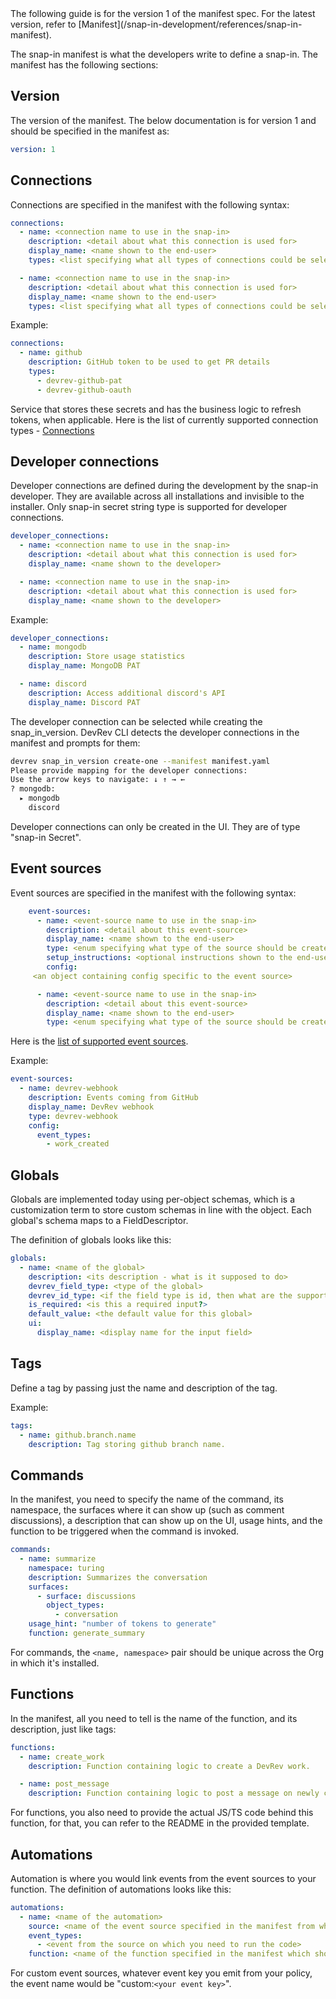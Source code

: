 <Callout intent="info">
The following guide is for the version 1 of the manifest spec. For the latest version, refer to [Manifest](/snap-in-development/references/snap-in-manifest).
</Callout>

The snap-in manifest is what the developers write to define a snap-in. The manifest has the following sections:

## Version

The version of the manifest. The below documentation is for version 1 and should be specified in the manifest as:

```yaml
version: 1
```

## Connections

Connections are specified in the manifest with the following syntax:

```yaml
connections:
  - name: <connection name to use in the snap-in>
    description: <detail about what this connection is used for>
    display_name: <name shown to the end-user>
    types: <list specifying what all types of connections could be selected by the end user for this connection>

  - name: <connection name to use in the snap-in>
    description: <detail about what this connection is used for>
    display_name: <name shown to the end-user>
    types: <list specifying what all types of connections could be selected by the end user for this connection>
```

Example:

```yaml
connections:
  - name: github
    description: GitHub token to be used to get PR details
    types:
      - devrev-github-pat
      - devrev-github-oauth
```

Service that stores these secrets and has the business logic to refresh tokens, when applicable. Here is the list of currently supported connection types - [Connections](/snap-in-development/references/keyrings)

## Developer connections

Developer connections are defined during the development by the snap-in developer. They are available across all installations and invisible to the installer.
Only snap-in secret string type is supported for developer connections.

```yaml
developer_connections:
  - name: <connection name to use in the snap-in>
    description: <detail about what this connection is used for>
    display_name: <name shown to the developer>

  - name: <connection name to use in the snap-in>
    description: <detail about what this connection is used for>
    display_name: <name shown to the developer>
```

Example:

```yaml
developer_connections:
  - name: mongodb
    description: Store usage statistics
    display_name: MongoDB PAT

  - name: discord
    description: Access additional discord's API
    display_name: Discord PAT
```

The developer connection can be selected while creating the snap_in_version. DevRev CLI detects the developer connections in the manifest and prompts for them:

```bash
devrev snap_in_version create-one --manifest manifest.yaml
Please provide mapping for the developer connections:
Use the arrow keys to navigate: ↓ ↑ → ←
? mongodb:
  ▸ mongodb
    discord
```

<Callout intent="info">
Developer connections can only be created in the UI. They are of type "snap-in Secret".
</Callout>

## Event sources

Event sources are specified in the manifest with the following syntax:

```yaml
    event-sources:
      - name: <event-source name to use in the snap-in>
        description: <detail about this event-source>
        display_name: <name shown to the end-user>
        type: <enum specifying what type of the source should be created>
        setup_instructions: <optional instructions shown to the end-user>
        config:
     <an object containing config specific to the event source>

      - name: <event-source name to use in the snap-in>
        description: <detail about this event-source>
        display_name: <name shown to the end-user>
        type: <enum specifying what type of the source should be created>
```

Here is the [list of supported event sources](/snap-in-development/references/event-sources).

Example:

```yaml
event-sources:
  - name: devrev-webhook
    description: Events coming from GitHub
    display_name: DevRev webhook
    type: devrev-webhook
    config:
      event_types:
        - work_created
```

## Globals

Globals are implemented today using per-object schemas, which is a customization term to store custom schemas in line with the object. Each global's schema maps to a FieldDescriptor.

The definition of globals looks like this:

```yaml
globals:
  - name: <name of the global>
    description: <its description - what is it supposed to do>
    devrev_field_type: <type of the global>
    devrev_id_type: <if the field type is id, then what are the supported object types whose id this global can store>
    is_required: <is this a required input?>
    default_value: <the default value for this global>
    ui:
      display_name: <display name for the input field>
```

## Tags

Define a tag by passing just the name and description of the tag.

Example:

```yaml
tags:
  - name: github.branch.name
    description: Tag storing github branch name.
```

## Commands

In the manifest, you need to specify the name of the command, its namespace, the surfaces where it can show up (such as comment discussions), a description that can show up on the UI, usage hints, and the function to be triggered when the command is invoked.

```yaml
commands:
  - name: summarize
    namespace: turing
    description: Summarizes the conversation
    surfaces:
      - surface: discussions
        object_types:
          - conversation
    usage_hint: "number of tokens to generate"
    function: generate_summary
```

For commands, the `<name, namespace>` pair should be unique across the Org in which it's installed.

## Functions

In the manifest, all you need to tell is the name of the function, and its description, just like tags:

```yaml
functions:
  - name: create_work
    description: Function containing logic to create a DevRev work.

  - name: post_message
    description: Function containing logic to post a message on newly created work.
```

For functions, you also need to provide the actual JS/TS code behind this function, for that, you can refer to the README in the provided template.

## Automations

Automation is where you would link events from the event sources to your function. The definition of automations looks like this:

```yaml
automations:
  - name: <name of the automation>
    source: <name of the event source specified in the manifest from which the events coming in could trigger this automation>
    event_types:
      - <event from the source on which you need to run the code>
    function: <name of the function specified in the manifest which should be run>
```

For custom event sources, whatever event key you emit from your policy, the event name would be "custom:`<your event key>`".
